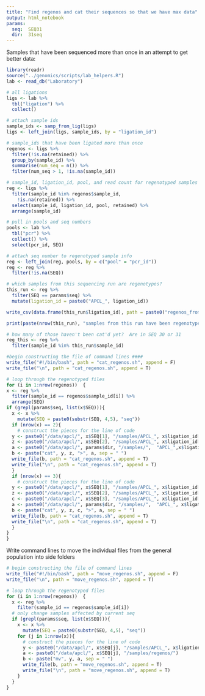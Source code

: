 ```yaml
---
title: "Find regenos and cat their sequences so that we have max data"
output: html_notebook
params:
  seq:  SEQ31
  dir:  31seq
---
```


Samples that have been sequenced more than once in an attempt to get better data:
```r
library(readr)
source("../genomics/scripts/lab_helpers.R")
lab <- read_db("Laboratory")
```

```r

# all ligations
ligs <- lab %>% 
  tbl("ligation") %>% 
  collect()

# attach sample ids
sample_ids <- samp_from_lig(ligs)
ligs <- left_join(ligs, sample_ids, by = "ligation_id")

# sample_ids that have been ligated more than once
regenos <- ligs %>% 
  filter(!is.na(retained)) %>% 
  group_by(sample_id) %>% 
  summarise(num_seq = n()) %>% 
  filter(num_seq > 1, !is.na(sample_id))

# sample_id, ligation_id, pool, and read count for regenotyped samples
reg <- ligs %>% 
  filter(sample_id %in% regenos$sample_id, 
    !is.na(retained)) %>% 
  select(sample_id, ligation_id, pool, retained) %>% 
  arrange(sample_id) 

# pull in pools and seq numbers
pools <- lab %>%
  tbl("pcr") %>% 
  collect() %>% 
  select(pcr_id, SEQ)

# attach seq number to regenotyped sample info
reg <- left_join(reg, pools, by = c("pool" = "pcr_id")) 
reg <- reg %>% 
  filter(!is.na(SEQ))

# which samples from this sequencing run are regenotypes?
this_run <- reg %>%
  filter(SEQ == params$seq) %>% 
  mutate(ligation_id = paste0("APCL_", ligation_id))

write_csv(data.frame(this_run$ligation_id), path = paste0("regenos_from_", params$seq, ".csv"), col_names = F)

print(paste(nrow(this_run), "samples from this run have been regenotyped", sep = " "))

# how many of those haven't been cat'd yet?  Are in SEQ 30 or 31
reg_this <- reg %>%
  filter(sample_id %in% this_run$sample_id)

#begin constructing the file of command lines ####
write_file("#!/bin/bash", path = "cat_regenos.sh", append = F)
write_file("\n", path = "cat_regenos.sh", append = T)

# loop through the regenotyped files
for (i in 1:nrow(regenos))  {
x <- reg %>%
  filter(sample_id == regenos$sample_id[i]) %>% 
  arrange(SEQ)
if (grepl(params$seq, list(x$SEQ))){
  x <- x %>% 
    mutate(SEQ = paste0(substr(SEQ, 4,5), "seq"))
  if (nrow(x) == 2){
    # construct the pieces for the line of code
  y <- paste0("/data/apcl/", x$SEQ[1], "/samples/APCL_", x$ligation_id[1], ".F.fq.gz")
  z <- paste0("/data/apcl/", x$SEQ[2], "/samples/APCL_", x$ligation_id[2], ".F.F.fq.gz")
  a <- paste0("/data/apcl/", params$dir, "/samples/",  "APCL_",x$ligation_id[1], ".", x$ligation_id[2], ".F.fq.gz")
  b <- paste("cat", y, z, ">", a, sep = " ")
  write_file(b, path = "cat_regenos.sh", append = T)
  write_file("\n", path = "cat_regenos.sh", append = T)
  }
  if (nrow(x) == 3){
    # construct the pieces for the line of code
  y <- paste0("/data/apcl/", x$SEQ[1], "/samples/APCL_", x$ligation_id[1], ".F.fq.gz")
  z <- paste0("/data/apcl/", x$SEQ[2], "/samples/APCL_", x$ligation_id[2], ".F.fq.gz")
  c <- paste0("/data/apcl/", x$SEQ[3], "/samples/APCL_", x$ligation_id[3], ".F.F.fq.gz")
  a <- paste0("/data/apcl/", params$dir, "/samples/",  "APCL_", x$ligation_id[1], ".", x$ligation_id[2], ".", x$ligation_id[3], ".F.fq.gz")
  b <- paste("cat", y, z, c, ">", a, sep = " ")
  write_file(b, path = "cat_regenos.sh", append = T)
  write_file("\n", path = "cat_regenos.sh", append = T)
  }
}
}
```
Write command lines to move the individual files from the general population into side folders
```r

# begin constructing the file of command lines
write_file("#!/bin/bash", path = "move_regenos.sh", append = F)
write_file("\n", path = "move_regenos.sh", append = T)

# loop through the regenotyped files
for (i in 1:nrow(regenos))  {
  x <- reg %>%
    filter(sample_id == regenos$sample_id[i])
  # only change samples affected by current seq
  if (grepl(params$seq, list(x$SEQ))){
    x <- x %>% 
      mutate(SEQ = paste0(substr(SEQ, 4,5), "seq"))
    for (j in 1:nrow(x)){
      # construct the pieces for the line of code
      y <- paste0("/data/apcl/", x$SEQ[j], "/samples/APCL_", x$ligation_id[j], "*")
      a <- paste0("/data/apcl/", x$SEQ[j], "/samples/regenos/")
      b <- paste("mv", y, a, sep = " ")
      write_file(b, path = "move_regenos.sh", append = T)
      write_file("\n", path = "move_regenos.sh", append = T)
    }
  }
}
```

